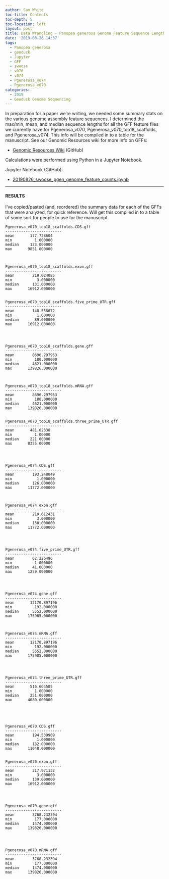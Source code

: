 ```yaml
---
author: Sam White
toc-title: Contents
toc-depth: 5
toc-location: left
layout: post
title: Data Wrangling - Panopea generosa Genome Feature Sequence Lengths
date: '2019-08-26 14:37'
tags:
  - Panopea generosa
  - geoduck
  - Jupyter
  - GFF
  - swoose
  - v070
  - v074
  - Pgenerosa_v074
  - Pgenerosa_v070
categories:
  - 2019
  - Geoduck Genome Sequencing
---
```

In preparation for a paper we're writing, we needed some summary stats on the various genome assembly feature sequences. I determined the max/min, mean, and median sequence lengths for all the GFF feature files we currently have for Pgenerosa_v070, Pgenerosa_v070_top18_scaffolds, and Pgenerosa_v074. This info will be compiled in to a table for the manuscript. See our Genomic Resources wiki for more info on GFFs:

- [Genomic Resources Wiki](https://github.com/RobertsLab/resources/wiki/Genomic-Resources) (GitHub)

Calculations were performed using Python in a Jupyter Notebook.

Jupyter Notebook (GitHub):

 - [20190826_swoose_pgen_genome_feature_counts.ipynb](https://github.com/RobertsLab/code/blob/master/notebooks/sam/20190826_swoose_pgen_genome_feature_counts.ipynb)

---

#### RESULTS

I've copied/pasted (and, reordered) the summary data for each of the GFFs that were analyzed, for quick reference. Will get this compiled in to a table of some sort for people to use for the manuscript.

```
Pgenerosa_v070_top18_scaffolds.CDS.gff
-------------------------
mean       177.728604
min          1.000000
median     123.000000
max       9851.000000



Pgenerosa_v070_top18_scaffolds.exon.gff
-------------------------
mean        219.024085
min           3.000000
median      131.000000
max       16912.000000


Pgenerosa_v070_top18_scaffolds.five_prime_UTR.gff
-------------------------
mean        148.558072
min           1.000000
median       89.000000
max       16912.000000




Pgenerosa_v070_top18_scaffolds.gene.gff
-------------------------
mean        8696.297953
min          180.000000
median      4621.000000
max       139826.000000



Pgenerosa_v070_top18_scaffolds.mRNA.gff
-------------------------
mean        8696.297953
min          180.000000
median      4621.000000
max       139826.000000


Pgenerosa_v070_top18_scaffolds.three_prime_UTR.gff
-------------------------
mean       481.02338
min          1.00000
median     221.00000
max       8355.00000




Pgenerosa_v074.CDS.gff
-------------------------
mean        193.248049
min           1.000000
median      126.000000
max       11772.000000



Pgenerosa_v074.exon.gff
-------------------------
mean        210.612431
min           3.000000
median      130.000000
max       11772.000000




Pgenerosa_v074.five_prime_UTR.gff
-------------------------
mean        62.226496
min          1.000000
median      41.000000
max       1259.000000




Pgenerosa_v074.gene.gff
-------------------------
mean       12170.897196
min          192.000000
median      5552.000000
max       175905.000000



Pgenerosa_v074.mRNA.gff
-------------------------
mean       12170.897196
min          192.000000
median      5552.000000
max       175905.000000




Pgenerosa_v074.three_prime_UTR.gff
-------------------------
mean       516.604585
min          1.000000
median     251.000000
max       4080.000000





Pgenerosa_v070.CDS.gff
-------------------------
mean        194.539909
min           1.000000
median      132.000000
max       11048.000000


Pgenerosa_v070.exon.gff
-------------------------
mean        217.971132
min           3.000000
median      139.000000
max       16912.000000




Pgenerosa_v070.gene.gff
-------------------------
mean        3768.232394
min          177.000000
median      1474.000000
max       139826.000000




Pgenerosa_v070.mRNA.gff
-------------------------
mean        3768.232394
min          177.000000
median      1474.000000
max       139826.000000

```
